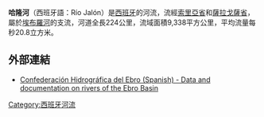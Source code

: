 {{Geobox|River
<!-- *** Heading *** -->
| name = 哈隆河
| native_name = Jalón
| other_name = 
| category = 
<!-- *** Names **** --> 
| etymology = 
| nickname = 
<!-- *** Image *** -->
| image = Río Jalón en Terrer.jpg
| image_caption = 哈隆河一景，位于[[薩拉戈薩省|薩拉戈薩省]][[特雷尔|特雷尔]]
| image_size = 280px
<!-- *** Country *** -->
| country = {{SPA}}
| state = 
| region = 
| district = 
| municipality = 
<!-- *** Family *** -->
| parent =
| tributary_left = {{link-es|纳希马河|Nágima}}、Henar、Manubles、{{link-es|伊苏埃拉河|Río Isuela (Zaragoza)}}
| tributary_right = [[彼德拉河|彼德拉河]]、[[希洛卡河|希洛卡河]]
| city = 
| landmark = 
<!-- *** River locations *** -->
| source = Benamira|
source_location =[[梅迪纳塞利|梅迪纳塞利]] | source_region =[[索里亞省|索里亞省]] | source_country = [[卡斯蒂利亚-莱昂|卡斯蒂利亚-莱昂]]
| source_elevation = 1192
| source_lat_d = 41.092762| source_lat_m = | source_lat_s = | source_lat_NS =N
| source_long_d = 2.424388| source_long_m = | source_long_s = | source_long_EW =W
| source1 = 
| source1_location = | source1_region = | source1_country =
| source1_elevation = 
| source1_lat_d = | source1_lat_m = | source1_lat_s = | source1_lat_NS =
| source1_long_d = | source1_long_m = | source1_long_s = | source1_long_EW =
| source_confluence = 
| source_confluence_location = | source_confluence_region = | source_confluence_country =
| source_confluence_elevation = 
| source_confluence_lat_d = | source_confluence_lat_m = | source_confluence_lat_s = | source_confluence_lat_NS =
| source_confluence_long_d = | source_confluence_long_m = | source_confluence_long_s = | source_confluence_long_EW =
| mouth = [[埃布羅河|埃布羅河]]
| mouth_location = [[托雷斯德韦雷连|托雷斯德韦雷连]]| mouth_region = [[薩拉戈薩省|薩拉戈薩省]]| mouth_country = [[阿拉贡自治区|阿拉贡自治区]]
| mouth_elevation = 209
| mouth_lat_d =41.777476 | mouth_lat_m = | mouth_lat_s = | mouth_lat_NS =N
| mouth_long_d =1.062856| mouth_long_m = | mouth_long_s = | mouth_long_EW =W
<!-- *** Dimensions *** -->
| length = 224
| width = 
| depth = 
| volume =
| watershed = 9338
| discharge = 20.8
| discharge_max =
| discharge_min =
<!-- *** Maps *** -->
| map = Watershed of the Jalon-fr.png
| map_caption = [[埃布羅河|埃布羅河]]流域，其中深黄色的为哈隆河流域
| map_background = 
| map_locator =
| map_locator_x =
| map_locator_y = 
<!-- *** Website *** --> 
| website =
| commons =
<!-- *** Footnotes *** -->
| footnotes =
}}

'''哈隆河'''（西班牙語：Río Jalón）是[[西班牙|西班牙]]的河流，流經[[索里亞省|索里亞省]]和[[薩拉戈薩省|薩拉戈薩省]]，屬於[[埃布羅河|埃布羅河]]的支流，河道全長224公里，流域面積9,338平方公里，平均流量每秒20.8立方米。

==外部連結==
*[https://web.archive.org/web/20091211205007/http://oph.chebro.es/ Confederación Hidrográfica del Ebro (Spanish) - Data and documentation on rivers of the Ebro Basin]

{{Spain-geo-stub}}
[[Category:西班牙河流|Category:西班牙河流]]